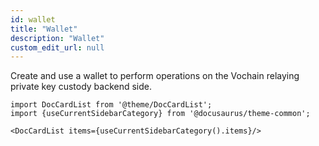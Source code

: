 ```yaml
---
id: wallet
title: "Wallet"
description: "Wallet"
custom_edit_url: null
---
```




Create and use a wallet to perform operations on the Vochain relaying private key custody backend side.



```mdx-code-block
import DocCardList from '@theme/DocCardList';
import {useCurrentSidebarCategory} from '@docusaurus/theme-common';

<DocCardList items={useCurrentSidebarCategory().items}/>
```
      